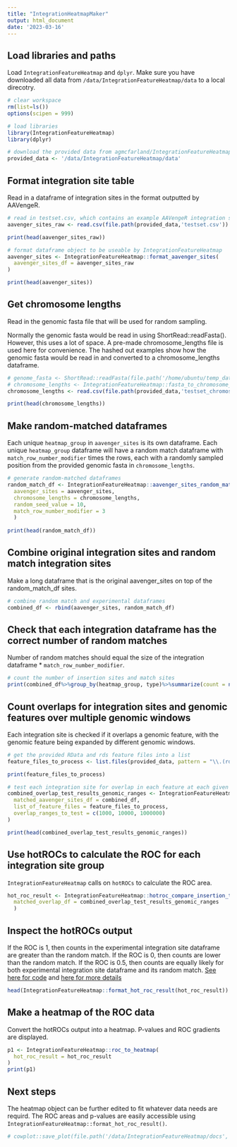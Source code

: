 ```yaml
---
title: "IntegrationHeatmapMaker"
output: html_document
date: '2023-03-16'
---
```


## Load libraries and paths

Load `IntegrationFeatureHeatmap` and `dplyr`. Make sure you have downloaded all data from ```/data/IntegrationFeatureHeatmap/data``` to a local direcotry.

```r
# clear workspace
rm(list=ls())
options(scipen = 999)

# load libraries
library(IntegrationFeatureHeatmap)
library(dplyr)

# download the provided data from agmcfarland/IntegrationFeatureHeatmap/data to a local directory
provided_data <- '/data/IntegrationFeatureHeatmap/data'
```

## Format integration site table

Read in a dataframe of integration sites in the format outputted by AAVengeR.

```r
# read in testset.csv, which contains an example AAVengeR integration sites dataframe
aavenger_sites_raw <- read.csv(file.path(provided_data,'testset.csv'))

print(head(aavenger_sites_raw))

# format dataframe object to be useable by IntegrationFeatureHeatmap
aavenger_sites <- IntegrationFeatureHeatmap::format_aavenger_sites(
  aavenger_sites_df = aavenger_sites_raw
)

print(head(aavenger_sites))
```


## Get chromosome lengths

Read in the genomic fasta file that will be used for random sampling.

Normally the genomic fasta would be read in using ShortRead::readFasta(). However, this uses a lot of space. A pre-made chromosome_lengths file is used here for convenience. The hashed out examples show how the genomic fasta would be read in and converted to a chromosome_lengths dataframe.

```r
# genome_fasta <- ShortRead::readFasta(file.path('/home/ubuntu/temp_data/data','hg38.fa.gz')) # example
# chromosome_lengths <- IntegrationFeatureHeatmap::fasta_to_chromosome_lengths(genome_fasta) # example
chromosome_lengths <- read.csv(file.path(provided_data,'testset_chromosome_lengths.csv'))

print(head(chromosome_lengths))
```

## Make random-matched dataframes

Each unique `heatmap_group` in `aavenger_sites` is its own dataframe. Each unique `heatmap_group` dataframe will have a random match dataframe with `match_row_number_modifier` times the rows, each with a randomly sampled position from the provided genomic fasta in `chromosome_lengths`.

```r
# generate random-matched dataframes
random_match_df <- IntegrationFeatureHeatmap::aavenger_sites_random_match(
  aavenger_sites = aavenger_sites,
  chromosome_lengths = chromosome_lengths,
  random_seed_value = 10,
  match_row_number_modifier = 3
  )
  
print(head(random_match_df))
```  

## Combine original integration sites and random match integration sites

Make a long dataframe that is the original aavenger_sites on top of the random_match_df sites.

```r
# combine random match and experimental dataframes
combined_df <- rbind(aavenger_sites, random_match_df)
```

## Check that each integration dataframe has the correct number of random matches

Number of random matches should equal the size of the integration dataframe * `match_row_number_modifier`.

```r
# count the number of insertion sites and match sites
print(combined_df%>%group_by(heatmap_group, type)%>%summarize(count = n ()))
```

## Count overlaps for integration sites and genomic features over multiple genomic windows

Each integration site is checked if it overlaps a genomic feature, with the genomic feature being expanded by different genomic windows.

```r
# get the provided RData and rds feature files into a list
feature_files_to_process <- list.files(provided_data, pattern = "\\.(rds|RData)$", full.names = TRUE)

print(feature_files_to_process)

# test each integration site for overlap in each feature at each given overlap 
combined_overlap_test_results_genomic_ranges <- IntegrationFeatureHeatmap::test_for_overlaps(
  matched_aavenger_sites_df = combined_df,
  list_of_feature_files = feature_files_to_process,
  overlap_ranges_to_test = c(1000, 10000, 1000000)
)

print(head(combined_overlap_test_results_genomic_ranges))
```

## Use hotROCs to calculate the ROC for each integration site group

`IntegrationFeatureHeatmap` calls on `hotROCs` to calculate the ROC area.

```r
hot_roc_result <- IntegrationFeatureHeatmap::hotroc_compare_insertion_to_match(
  matched_overlap_df = combined_overlap_test_results_genomic_ranges
  )
```

## Inspect the hotROCs output

If the ROC is 1, then counts in the experimental integration site dataframe are greater than the random match. If the ROC is 0, then counts are lower than the random match. If the ROC is 0.5, then counts are equally likely for both experimental integration site dataframe and its random match. [See here for code](https://github.com/BushmanLab/hotROCs) and [here for more details](https://www.ncbi.nlm.nih.gov/pmc/articles/PMC5363318/)

```r
head(IntegrationFeatureHeatmap::format_hot_roc_result(hot_roc_result))
```

## Make a heatmap of the ROC data

Convert the hotROCs output into a heatmap. P-values and ROC gradients are displayed. 

```r
p1 <- IntegrationFeatureHeatmap::roc_to_heatmap(
  hot_roc_result = hot_roc_result
)
print(p1)
```

## Next steps

The heatmap object can be further edited to fit whatever data needs are requird. The ROC areas and p-values are easily accessible using ```IntegrationFeatureHeatmap::format_hot_roc_result()```.

```r
# cowplot::save_plot(file.path('/data/IntegrationFeatureHeatmap/docs', 'testset_heatmap.png'), p1, base_aspect_ratio = 2)
```